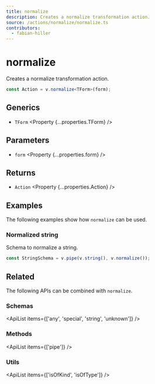 ```yaml
---
title: normalize
description: Creates a normalize transformation action.
source: /actions/normalize/normalize.ts
contributors:
  - fabian-hiller
---
```



# normalize

Creates a normalize transformation action.

```ts
const Action = v.normalize<TForm>(form);
```

## Generics

- `TForm` <Property {...properties.TForm} />

## Parameters

- `form` <Property {...properties.form} />

## Returns

- `Action` <Property {...properties.Action} />

## Examples

The following examples show how `normalize` can be used.

### Normalized string

Schema to normalize a string.

```ts
const StringSchema = v.pipe(v.string(), v.normalize());
```

## Related

The following APIs can be combined with `normalize`.

### Schemas

<ApiList items={['any', 'special', 'string', 'unknown']} />

### Methods

<ApiList items={['pipe']} />

### Utils

<ApiList items={['isOfKind', 'isOfType']} />
